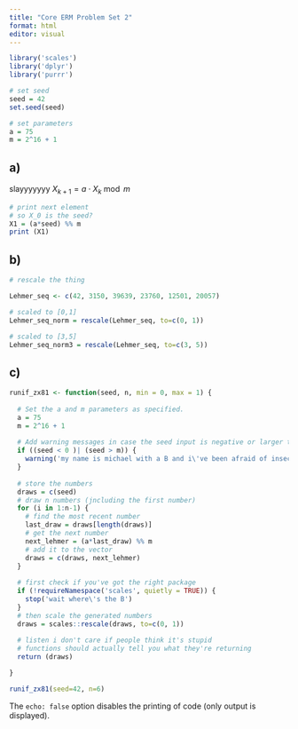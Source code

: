 ```yaml
---
title: "Core ERM Problem Set 2"
format: html
editor: visual
---
```


```r
library('scales')
library('dplyr')
library('purrr')

# set seed
seed = 42
set.seed(seed)

# set parameters
a = 75
m = 2^16 + 1
```

## a)
slayyyyyyy $\displaystyle X_{k+1}=a\cdot X_{k}{\bmod {m}}$

```r
# print next element
# so X_0 is the seed?
X1 = (a*seed) %% m
print (X1)
```

## b)

```r
# rescale the thing

Lehmer_seq <- c(42, 3150, 39639, 23760, 12501, 20057)

# scaled to [0,1]
Lehmer_seq_norm = rescale(Lehmer_seq, to=c(0, 1))

# scaled to [3,5]
Lehmer_seq_norm3 = rescale(Lehmer_seq, to=c(3, 5))
```

## c)

```r
runif_zx81 <- function(seed, n, min = 0, max = 1) {
  
  # Set the a and m parameters as specified.
  a = 75
  m = 2^16 + 1
  
  # Add warning messages in case the seed input is negative or larger than m.
  if ((seed < 0 )| (seed > m)) {
    warning('my name is michael with a B and i\'ve been afraid of insects my entire life')
  }
  
  # store the numbers
  draws = c(seed)
  # draw n numbers (jncluding the first number)
  for (i in 1:n-1) {
    # find the most recent number
    last_draw = draws[length(draws)]
    # get the next number
    next_lehmer = (a*last_draw) %% m
    # add it to the vector
    draws = c(draws, next_lehmer)
  }
  
  # first check if you've got the right package
  if (!requireNamespace('scales', quietly = TRUE)) {
    stop('wait where\'s the B')
  }
  # then scale the generated numbers
  draws = scales::rescale(draws, to=c(0, 1))
  
  # listen i don't care if people think it's stupid
  # functions should actually tell you what they're returning
  return (draws)

}
```

```r
runif_zx81(seed=42, n=6)
```

The `echo: false` option disables the printing of code (only output is displayed).
